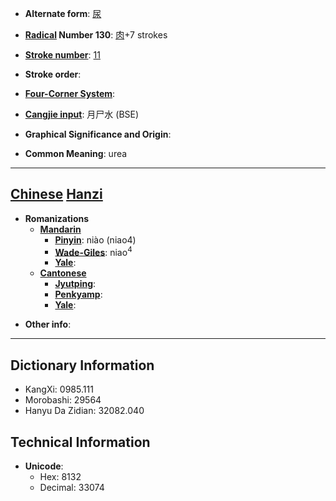 * '''Alternate form''': [[尿]]

* '''[[Wiktionary:Chinese radical index| Radical]] Number 130''': [[Wiktionary:Chinese radical index 肉|肉]]+7 strokes

* '''[[Wiktionary:Chinese total strokes index|Stroke number]]''': [[Wiktionary:Chinese total strokes index 11|11]]

* '''Stroke order''': 

* '''[[Wiktionary:Chinese four corner index|Four-Corner System]]''': 

* '''[[Wiktionary:Chinese Cangjie index|Cangjie input]]''': 月尸水 (BSE)

* '''Graphical Significance and Origin''': 

* '''Common Meaning''': urea

----

== [[Chinese]] [[Hanzi]] ==

* '''Romanizations'''
** '''[[Mandarin]]'''
*** '''[[Pinyin]]''': niào (niao4)
*** '''[[Wade-Giles]]''': niao<sup>4</sup>
*** '''[[Yale]]''': 
** '''[[Cantonese]]'''
*** '''[[Jyutping]]''':
*** '''[[Penkyamp]]''': 
*** '''[[Yale]]''': 

* '''Other info''': 

----

== Dictionary Information ==

* KangXi: 0985.111
* Morobashi: 29564
* Hanyu Da Zidian: 32082.040

== Technical Information ==

* '''Unicode''':
** Hex: 8132
** Decimal: 33074